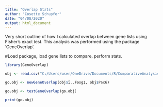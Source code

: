 ---
title: "Overlap Stats"
author: "Cosette Schupfer"
date: "04/08/2020"
output: html_document
---

Very short outline of how I calculated overlap between gene lists using Fisher's exact test. This analysis was performed using the package 'GeneOverlap'.

#Load package, load gene lists to compare, perform stats. 
```{r}
library(GeneOverlap)

obj <- read.csv("C:/Users/user/OneDrive/Documents/R/ComparativeAnalysis/GeneLists/VennGeneList_Foxg1_Pax6.csv")

go.obj <- newGeneOverlap(obj$ï..Foxg1, obj$Pax6)

go.obj <- testGeneOverlap(go.obj)

print(go.obj)
```

